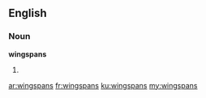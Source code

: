 ==English==

===Noun===
'''wingspans'''

# {{plural of|[[wingspan]]}}

[[ar:wingspans]]
[[fr:wingspans]]
[[ku:wingspans]]
[[my:wingspans]]